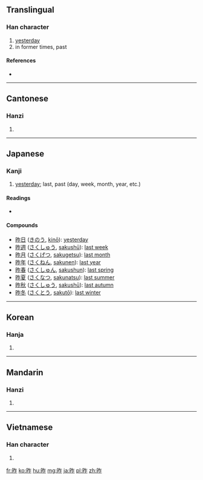 {{also|咋}}
==Translingual==
{{stroke order|strokes=9}}

===Han character===
{{Han char|rn=72|rad=日|as=05|sn=9|four=6801<sub>1</sub>|canj=日人尸 (AOS)|ids=⿰[[日]][[乍]]}}

# [[yesterday]]
# in former times, past

====References====
* {{Han ref|kx=0493.140|dkj=13847|dj=0857.020|hdz=21502.020|uh=6628|ud=26152|bh=AC51|bd=44113}}

----

==Cantonese==

===Hanzi===
{{yue-hanzi|jyut=[[zok3]], [[zok6]]|y=jok3, jok6}}

# {{defn|lang=yue|sort=日05}}

----

==Japanese==

===Kanji===
{{ja-kanji|grade=4|rs=日05}}

# [[yesterday]]; last, past (day, week, month, year, etc.)

====Readings====
* {{ja-readings
|goon=[[ざく]] (zaku) {{qualifier|non-[[w:Jōyō kanji|Jōyō]] reading}}
|kanon=[[さく]] (saku)
|kun=[[きのう]] (kinō)}}

====Compounds====
* [[昨日]] ([[きのう]], [[kinō]]): [[yesterday]]
* [[昨週]] ([[さくしゅう]], [[sakushū]]): [[last week]]
* [[昨月]] ([[さくげつ]], [[sakugetsu]]): [[last month]]
* [[昨年]] ([[さくねん]], [[sakunen]]): [[last year]]
* [[昨春]] ([[さくしゅん]], [[sakushun]]): [[last spring]]
* [[昨夏]] ([[さくなつ]], [[sakunatsu]]): [[last summer]]
* [[昨秋]] ([[さくしゅう]], [[sakushū]]): [[last autumn]]
* [[昨冬]] ([[さくとう]], [[sakutō]]): [[last winter]]

----

==Korean==

===Hanja===
{{ko-hanja|hangeul=작|eumhun=|rv=jak|mr=chak|y=cak}}

# {{defn|lang=ko|sort=日05}}

----

==Mandarin==

===Hanzi===
{{cmn-hanzi|pin=[[zuó]] ([[zuo2]])|wg=tso<sup>2</sup>}}

# {{defn|lang=cmn|sort=日05}}

----

==Vietnamese==

===Han character===
{{vi-hantu|tạc|rs=日05}}

# {{defn|lang=vi|sort=日05}}

[[fr:昨]]
[[ko:昨]]
[[hu:昨]]
[[mg:昨]]
[[ja:昨]]
[[pl:昨]]
[[zh:昨]]